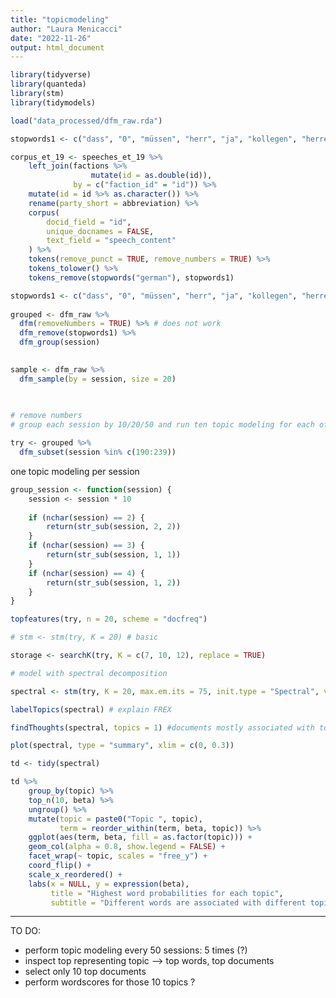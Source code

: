```yaml
---
title: "topicmodeling"
author: "Laura Menicacci"
date: "2022-11-26"
output: html_document
---
```


```r
library(tidyverse)
library(quanteda)
library(stm)
library(tidymodels)
```


```r
load("data_processed/dfm_raw.rda")
```


```r
stopwords1 <- c("dass", "0", "müssen", "herr", "ja", "kollegen", "herren", "mehr", "menschen", "damen", "dank", "vielen", "schon", "kolleginnen")

corpus_et_19 <- speeches_et_19 %>%
    left_join(factions %>% 
                  mutate(id = as.double(id)), 
              by = c("faction_id" = "id")) %>% 
    mutate(id = id %>% as.character()) %>% 
    rename(party_short = abbreviation) %>% 
    corpus(
        docid_field = "id", 
        unique_docnames = FALSE,
        text_field = "speech_content"
    ) %>% 
    tokens(remove_punct = TRUE, remove_numbers = TRUE) %>%
    tokens_tolower() %>%
    tokens_remove(stopwords("german"), stopwords1)
```


```r

stopwords1 <- c("dass", "0", "müssen", "herr", "ja", "kollegen", "herren", "mehr", "menschen", "damen", "dank", "vielen", "schon", "kolleginnen", "1", "2", "frau", "präsident", "zwei")
  
grouped <- dfm_raw %>% 
  dfm(removeNumbers = TRUE) %>% # does not work
  dfm_remove(stopwords1) %>% 
  dfm_group(session)
  

sample <- dfm_raw %>% 
  dfm_sample(by = session, size = 20)
  

 
# remove numbers 
# group each session by 10/20/50 and run ten topic modeling for each of them to see if fucking klima comes up

try <- grouped %>%
  dfm_subset(session %in% c(190:239))

```

one topic modeling per session 



```r
group_session <- function(session) {
    session <- session * 10
    
    if (nchar(session) == 2) {
        return(str_sub(session, 2, 2))
    } 
    if (nchar(session) == 3) {
        return(str_sub(session, 1, 1))
    }
    if (nchar(session) == 4) {
        return(str_sub(session, 1, 2))
    }
}

```

```r
topfeatures(try, n = 20, scheme = "docfreq")
```


```r
# stm <- stm(try, K = 20) # basic

storage <- searchK(try, K = c(7, 10, 12), replace = TRUE)
```



```r
# model with spectral decomposition 

spectral <- stm(try, K = 20, max.em.its = 75, init.type = "Spectral", verbose = FALSE)
```

```r
labelTopics(spectral) # explain FREX
```

```r
findThoughts(spectral, topics = 1) #documents mostly associated with topic
```

```r
plot(spectral, type = "summary", xlim = c(0, 0.3))
```


```r
td <- tidy(spectral)

td %>%
    group_by(topic) %>%
    top_n(10, beta) %>%
    ungroup() %>%
    mutate(topic = paste0("Topic ", topic),
           term = reorder_within(term, beta, topic)) %>%
    ggplot(aes(term, beta, fill = as.factor(topic))) +
    geom_col(alpha = 0.8, show.legend = FALSE) +
    facet_wrap(~ topic, scales = "free_y") +
    coord_flip() +
    scale_x_reordered() +
    labs(x = NULL, y = expression(beta),
         title = "Highest word probabilities for each topic",
         subtitle = "Different words are associated with different topics")
```




---------------------------------------
TO DO: 

- perform topic modeling every 50 sessions: 5 times (?)
- inspect top representing topic --> top words, top documents
- select only 10 top documents
- perform wordscores for those 10 topics ? 


